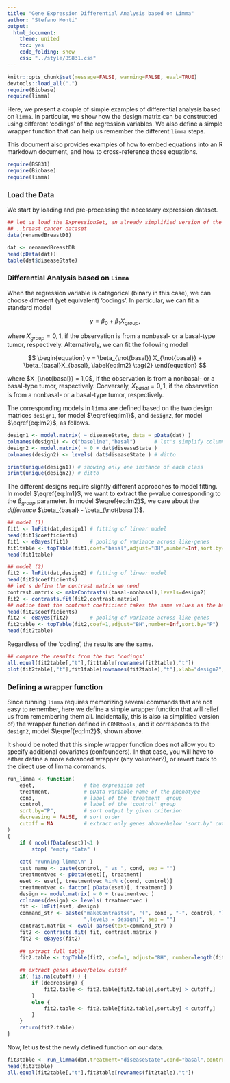 ```yaml
---
title: "Gene Expression Differential Analysis based on Limma"
author: "Stefano Monti"
output:
  html_document:
    theme: united
    toc: yes
    code_folding: show
    css: "../style/BS831.css" 
---
```


```r
knitr::opts_chunk$set(message=FALSE, warning=FALSE, eval=TRUE)
devtools::load_all(".")
require(Biobase)
require(limma)
```

Here, we present a couple of simple examples of differential analysis
based on `limma`. In particular, we show how the design matrix can be
constructed using different 'codings' of the regression variables.
We also define a simple wrapper function that can help us remember the
different `limma` steps.

This document also provides examples of how to embed equations into an
R markdown document, and how to cross-reference those equations.

```r
require(BS831)
require(Biobase)
require(limma)
```

### Load the Data

We start by loading and pre-processing the necessary expression dataset.

```r
## let us load the ExpressionSet, an already simplified version of the
## ..breast cancer dataset
data(renamedBreastDB)

dat <- renamedBreastDB
head(pData(dat))
table(dat$diseaseState)
```

### Differential Analysis based on `Limma`
When the regression variable is categorical (binary in this case), we
can choose different (yet equivalent) 'codings'. In particular, we can
fit a standard model

$$
\begin{equation}
y = \beta_0 + \beta_1 X_{group},
\label{eq:lm1}
\tag{1}
\end{equation}
$$

where $X_{group} = 0,1,$ if the observation is from a nonbasal- or a
basal-type tumor, respectively. Alternatively, we can fit the following model

$$
\begin{equation}
y = \beta_{\not{basal}} X_{\not{basal}} + \beta_{basal}X_{basal},
\label{eq:lm2}
\tag{2}
\end{equation}
$$

where $X_{\not{basal}} = 1,0$, if the observation is from a nonbasal-
or a basal-type tumor, respectively. Conversely, $X_{basal} = 0,1$, if
the observation is from a nonbasal- or a basal-type tumor,
respectively.

The corresponding models in `limma` are defined based on the two
design matrices `design1`, for model $\eqref{eq:lm1}$, and `design2`,
for model $\eqref{eq:lm2}$, as follows.

```r
design1 <- model.matrix( ~ diseaseState, data = pData(dat) )
colnames(design1) <- c("baseline","basal")      # let's simplify column names  
design2 <- model.matrix( ~ 0 + dat$diseaseState )
colnames(design2) <- levels( dat$diseaseState ) # ditto

print(unique(design1)) # showing only one instance of each class
print(unique(design2)) # ditto
```

The different designs require slightly different approaches to model
fitting. In model $\eqref{eq:lm1}$, we want to extract the p-value
corresponding to the $\beta_{group}$ parameter. In model
$\eqref{eq:lm2}$, we care about the _difference_ $\beta_{basal} -
\beta_{\not{basal}}$.

```r
## model (1)
fit1 <- lmFit(dat,design1) # fitting of linear model
head(fit1$coefficients)
fit1 <- eBayes(fit1)       # pooling of variance across like-genes
fit1table <- topTable(fit1,coef="basal",adjust="BH",number=Inf,sort.by="P")
head(fit1table)

## model (2)
fit2 <- lmFit(dat,design2) # fitting of linear model
head(fit2$coefficients)
## let's define the contrast matrix we need
contrast.matrix <- makeContrasts((basal-nonbasal),levels=design2)
fit2 <- contrasts.fit(fit2,contrast.matrix)
## notice that the contrast coefficient takes the same values as the basal coefficient in design1
head(fit2$coefficients)
fit2 <- eBayes(fit2)       # pooling of variance across like-genes
fit2table <- topTable(fit2,coef=1,adjust="BH",number=Inf,sort.by="P")
head(fit2table)
```

Regardless of the 'coding', the results are the same.

```r
## compare the results from the two 'codings'
all.equal(fit2table[,"t"],fit1table[rownames(fit2table),"t"])
plot(fit2table[,"t"],fit1table[rownames(fit2table),"t"],xlab="design2",ylab="design1")
```

### Defining a wrapper function

Since running `limma` requires memorizing several commands that are
not easy to remember, here we define a simple wrapper function that
will relief us from remembering them all. Incidentally, this is also
(a simplified version of) the wrapper function defined in `CBMRtools`,
and it corresponds to the `design2`, model $\eqref{eq:lm2}$, shown above.

It should be noted that this simple wrapper function does not allow
you to specify additional covariates (confounders). In that case, you
will have to either define a more advanced wrapper (any volunteer?),
or revert back to the direct use of limma commands.

```r
run_limma <- function(
    eset,                # the expression set
    treatment,           # pData variable name of the phenotype
    cond,                # label of the 'treatment' group
    control,             # label of the 'control' group
    sort.by="P",         # sort output by given criterion
    decreasing = FALSE,  # sort order
    cutoff = NA          # extract only genes above/below 'sort.by' cutoff
)
{
    if ( ncol(fData(eset))<1 ) 
        stop( "empty fData" )
    
    cat( "running limma\n" )
    test_name <- paste(control, "_vs_", cond, sep = "")
    treatmentvec <- pData(eset)[, treatment]
    eset <- eset[, treatmentvec %in% c(cond, control)]
    treatmentvec <- factor( pData(eset)[, treatment] )
    design <- model.matrix( ~ 0 + treatmentvec )
    colnames(design) <- levels( treatmentvec )
    fit <- lmFit(eset, design)
    command_str <- paste("makeContrasts(", "(", cond , "-", control, ")", 
                         ",levels = design)", sep = "")
    contrast.matrix <- eval( parse(text=command_str) ) 
    fit2 <- contrasts.fit( fit, contrast.matrix )
    fit2 <- eBayes(fit2)
    
    ## extract full table
    fit2.table <- topTable(fit2, coef=1, adjust="BH", number=length(fit2), sort.by=sort.by)

    ## extract genes above/below cutoff
    if( !is.na(cutoff) ) {
        if (decreasing) {
            fit2.table <- fit2.table[fit2.table[,sort.by] > cutoff,]
        }
        else {
            fit2.table <- fit2.table[fit2.table[,sort.by] < cutoff,]
        }
    }
    return(fit2.table)
}
```

Now, let us test the newly defined function on our data.

```r
fit3table <- run_limma(dat,treatment="diseaseState",cond="basal",control="nonbasal")
head(fit3table)
all.equal(fit2table[,"t"],fit3table[rownames(fit2table),"t"])
```


